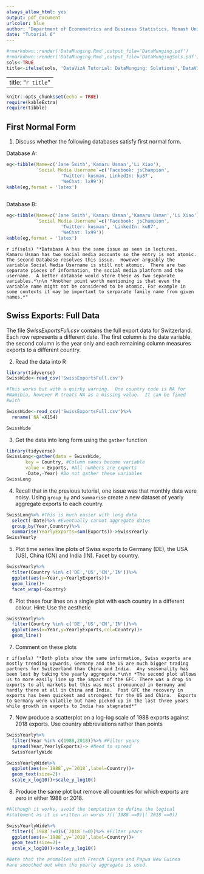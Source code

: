 ```yaml
---
always_allow_html: yes
output: pdf_document
urlcolor: blue
author: "Department of Econometrics and Business Statistics, Monash University"
date: "Tutorial 6"
---
```


```r
#rmarkdown::render('DataMunging.Rmd',output_file='DataMunging.pdf')
#rmarkdown::render('DataMunging.Rmd',output_file='DataMungingSols.pdf')
sols<-TRUE
title<-ifelse(sols, 'DataVizA Tutorial: DataMunging: Solutions','DataVizA Tutorial: DataMunging')
```

---
title: "`r title`"
---

```r
knitr::opts_chunk$set(echo = TRUE)
require(kableExtra)
require(tibble)
```

## First Normal Form

1. Discuss whether the following databases satisfy first normal form.

Database A:
  
```r
eg<-tibble(Name=c('Jane Smith','Kamaru Usman','Li Xiao'),
           `Social Media Username`=c('Facebook: jsChampion',
                    'Twitter: kusman, LinkedIn: ku87',
                    'WeChat: lx99'))  
kable(eg,format = 'latex')
  
```

Database B:

```r
eg<-tibble(Name=c('Jane Smith','Kamaru Usman','Kamaru Usman','Li Xiao'),
           `Social Media Username`=c('Facebook: jsChampion',
                    'Twitter: kusman', 'LinkedIn: ku87',
                    'WeChat: lx99'))  
kable(eg,format = 'latex')
```
  
`r if(sols) "*Database A has the same issue as seen in lectures.  Kamaru Usman has two social media accounts so the entry is not atomic.  The second Database resolves this issue.  However arguably the variable Social Media Username is still not atomic.  There are two separate pieces of information, the social media platform and the username.  A better database would store these as two separate variables.*\n\n *Another point worth mentioning is that even the variable name might not be considered to be atomic. For example in some contexts it may be important to serparate family name from given names.*"`  

## Swiss Exports: Full Data

The file *SwissExportsFull.csv* contains the full export data for Switzerland.  Each row represents a different date.  The first column is the date variable, the second column is the year only and each remaining column measures exports to a different country. 

2. Read the data into R

```r
library(tidyverse)
SwissWide<-read_csv('SwissExportsFull.csv')

#This works but with a quirky warning.  One country code is NA for
#Namibia, however R treats NA as a missing value.  It can be fixed 
#with

SwissWide<-read_csv('SwissExportsFull.csv')%>%
  rename(`NA`=X154)

SwissWide

```

3. Get the data into long form using the `gather` function

```r
library(tidyverse)
SwissLong<-gather(data = SwissWide,
       key = Country, #Column names become variable
       value = Exports, #All numbers are exports
       -Date,-Year) #Do not gather these variables
SwissLong
```

4. Recall that in the previous tutorial, one issue was that monthly data were noisy.  Using `group_by` and `summarise` create a new dataset of yearly aggregate exports to each country.

```r
SwissLong%>% #This is much easier with long data
  select(-Date)%>% #Eventually cannot aggregate dates
  group_by(Year,Country)%>%
  summarise(YearlyExports=sum(Exports))->SwissYearly
SwissYearly
```

5. Plot time series line plots of Swiss exports to Germany (DE), the USA (US), China (CN) and India (IN).  Facet by country.

```r
SwissYearly%>%
  filter(Country %in% c('DE','US','CN','IN'))%>%
  ggplot(aes(x=Year,y=YearlyExports))+
  geom_line()+
  facet_wrap(~Country)
```

6. Plot these four lines on a single plot with each country in a different colour.  Hint: Use the aesthetic

```r
SwissYearly%>%
  filter(Country %in% c('DE','US','CN','IN'))%>%
  ggplot(aes(x=Year,y=YearlyExports,col=Country))+
  geom_line()
```

7. Comment on these plots

`r if(sols) "*Both plots show the same information, Swiss exports are mostly trending upwards, Germany and the US are much bigger trading partners for Switzerland than China and India.  Any seasonality has been lost by taking the yearly aggregate.*\n\n *The second plot allows us to more easily line up the impact of the GFC. There was a drop in exports to all markets but this was most pronounced in Germany and hardly there at all in China and India.  Post GFC the recovery in exports has been quickest and strongest for the US and China.  Exports to Germany were volatile but have picked up in the last three years while growth in exports to India has stagnated*"`  

7. Now produce a scatterplot on a log-log scale of 1988 exports against 2018 exports.  Use country abbreviations rather than points

```r
SwissYearly%>%
  filter(Year %in% c(1988,2018))%>% #Filter years
  spread(Year,YearlyExports)-> #Need to spread
  SwissYearlyWide

SwissYearlyWide%>%
  ggplot(aes(x=`1988`,y=`2018`,label=Country))+
  geom_text(size=2)+
  scale_x_log10()+scale_y_log10()
```

8. Produce the same plot but remove all countries for which exports are zero in either 1988 or 2018.

```r
#Although it works, avoid the temptation to define the logical 
#statement as it is written in words !((`1988`==0)|(`2018`==0))

SwissYearlyWide%>%
  filter((`1988`!=0)&(`2018`!=0))%>% #Filter years
  ggplot(aes(x=`1988`,y=`2018`,label=Country))+
  geom_text(size=2)+
  scale_x_log10()+scale_y_log10()

#Note that the anomalies with French Guyana and Papua New Guinea
#are smoothed out when the yearly aggregate is used.
```

